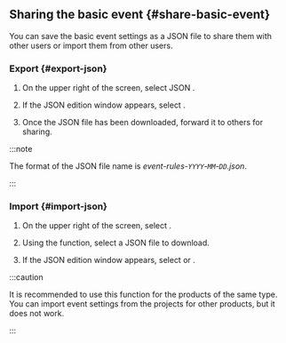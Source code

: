 ## Sharing the basic event {#share-basic-event}

You can save the basic event settings as a JSON file to share them with other users or import them from other users.

### Export {#export-json}

1. On the upper right of the screen, select <span class="uitext">JSON</span> <LinkImage img="ico-export.svg" className="ico" />. 

2. If the JSON edition window appears, select <LinkImage img="ico-export.svg" className="ico" /> <Cmdname sid="export" className="uitext" />.

3. Once the JSON file has been downloaded, forward it to others for sharing.

:::note

The format of the JSON file name is _event-rules-`YYYY`-`MM`-`DD`.json_.

:::

### Import {#import-json}

1. On the upper right of the screen, select <LinkImage img="ico-import.svg" className="ico" />.

2. Using the <Cmdname sid="export" className="uitext" /> function, select a JSON file to download.

3. If the JSON edition window appears, select <Cmdname sid="add_to_list" className="uitext" /> or <Cmdname sid="overwrite" className="uitext" />.

:::caution

It is recommended to use this function for the products of the same type. You can import event settings from the projects for other products, but it does not work.

:::
